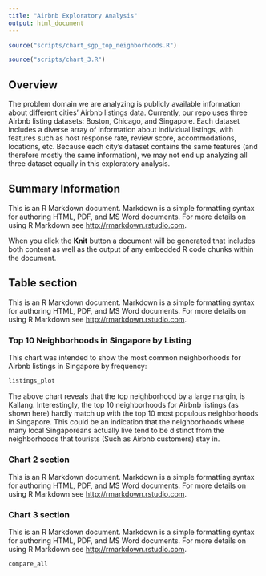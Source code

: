 ```yaml
---
title: "Airbnb Exploratory Analysis"
output: html_document
---
```


```r
source("scripts/chart_sgp_top_neighborhoods.R")
```

```r
source("scripts/chart_3.R")
```

## Overview
The problem domain we are analyzing is publicly available information about different cities' Airbnb listings data. Currently, our repo uses three Airbnb listing datasets: Boston, Chicago, and Singapore. Each dataset includes a diverse array of information about individual listings, with features such as host response rate, review score, accommodations, locations, etc. Because each city's dataset contains the same features (and therefore mostly the same information), we may not end up analyzing all three dataset equally in this exploratory analysis.


## Summary Information
This is an R Markdown document. Markdown is a simple formatting syntax for authoring HTML, PDF, and MS Word documents. For more details on using R Markdown see <http://rmarkdown.rstudio.com>.

When you click the **Knit** button a document will be generated that includes both content as well as the output of any embedded R code chunks within the document. 


## Table section
This is an R Markdown document. Markdown is a simple formatting syntax for authoring HTML, PDF, and MS Word documents. For more details on using R Markdown see <http://rmarkdown.rstudio.com>.


### Top 10 Neighborhoods in Singapore by Listing
This chart was intended to show the most common neighborhoods for Airbnb listings in Singapore by frequency:

```r
listings_plot
```

The above chart reveals that the top neighborhood by a large margin, is Kallang. Interestingly, the top 10 neighborhoods for Airbnb listings (as shown here) hardly match up with the top 10 most populous neighborhoods in Singapore. This could be an indication that the neighborhoods where many local Singaporeans actually live tend to be distinct from the neighborhoods that tourists (Such as Airbnb customers) stay in.


### Chart 2 section
This is an R Markdown document. Markdown is a simple formatting syntax for authoring HTML, PDF, and MS Word documents. For more details on using R Markdown see <http://rmarkdown.rstudio.com>.


### Chart 3 section
This is an R Markdown document. Markdown is a simple formatting syntax for authoring HTML, PDF, and MS Word documents. For more details on using R Markdown see <http://rmarkdown.rstudio.com>.

```r
compare_all
```
